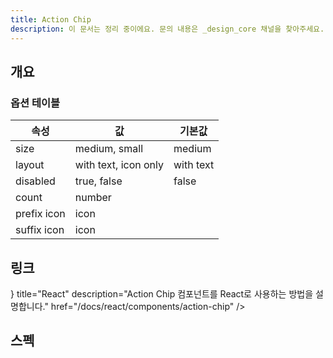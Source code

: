 ```yaml
---
title: Action Chip
description: 이 문서는 정리 중이에요. 문의 내용은 _design_core 채널을 찾아주세요.
---
```


<SanityGuideline title="Action Chip" />

## 개요

### 옵션 테이블

| 속성        | 값                   | 기본값    |
| ----------- | -------------------- | --------- |
| size        | medium, small        | medium    |
| layout      | with text, icon only | with text |
| disabled    | true, false          | false     |
| count       | number               |           |
| prefix icon | icon                 |           |
| suffix icon | icon                 |           |

## 링크

<Cards>
  <Card
    icon={<AtomIcon />}
    title="React"
    description="Action Chip 컴포넌트를 React로 사용하는 방법을 설명합니다."
    href="/docs/react/components/action-chip"
  />
</Cards>

## 스펙

<ComponentSpecBlock id="action-chip" />

